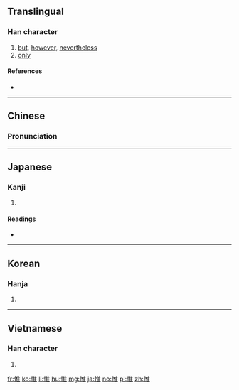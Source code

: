 ==Translingual==

===Han character===
{{Han char|rn=61|rad=心|as=08|sn=11|four=90014|canj=POG|ids=⿰忄隹}}

# [[but]], [[however]], [[nevertheless]]
# [[only]]

====References====
* {{Han ref|kx=0391.170|dkj=10820|dj=0726.030|hdz=42316.030|uh=60DF|ud=24799|bh=B1A9|bd=45481}}

----

==Chinese==
{{zh-forms}}

===Pronunciation===
{{zh-pron
|m=wéi
|c=wai4
|mc=y
|oc=y
|cat=prep,adv,conj,a
}}

----

==Japanese==

===Kanji===
{{ja-kanji|grade=|rs=心08}}

# {{defn|lang=ja|sort=心08}}

====Readings====
* {{ja-readings|on=[[い]] (i), [[ゆい]] (yui), [[び]] (bi)|kun=[[おもう]] (omou), [[おもうに]] (omouni), [[これ]] (kore)|nanori=[[ただ]] (tada)}}

----

==Korean==

===Hanja===
{{ko-hanja|hangeul=유|eumhun=|rv=yu|mr=yu|y=yu}}

# {{defn|lang=ko|sort=心08}}

----

==Vietnamese==

===Han character===
{{vi-hantu|[[duy]]|rs=心08}}

# {{defn|lang=vi|sort=心08}}

[[fr:惟]]
[[ko:惟]]
[[li:惟]]
[[hu:惟]]
[[mg:惟]]
[[ja:惟]]
[[no:惟]]
[[pl:惟]]
[[zh:惟]]
